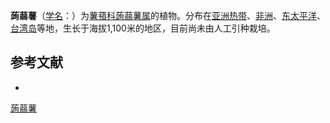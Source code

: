{{Speciesbox
| name = 蒟蒻薯
| status = 
| status_system = 
| image = Tacca leontopetaloides MS 6484.JPG
| image_width = 250px
| divisio = [[被子植物門|被子植物門]] Magnoliophyta
| genus = Tacca
| species = leontopetaloides
| authority = (L.) Kuntze
}}

'''蒟蒻薯'''（[[学名|学名]]：{{lang|la|''Tacca leontopetaloides''}}）为[[薯蕷科|薯蕷科]][[蒟蒻薯属|蒟蒻薯属]]的植物。分布在[[亚洲热带|亚洲热带]]、[[非洲|非洲]]、[[东太平洋|东太平洋]]、[[台湾岛|台湾岛]]等地，生长于海拔1,100米的地区，目前尚未由人工引种栽培。

== 参考文献 ==
<div class="references-small">
* {{cite web| url =http://www.bioinfo.cn/db05/KmzwSpecies.php?action=view&id=22092| title =蒟蒻薯| work =《中国高等植物数据库全库》| publisher =中国科学院微生物研究所| author =昆明植物研究所| accessdate =2009-02-25}}{{dead link|date=2018年4月 |bot=InternetArchiveBot |fix-attempted=yes }}
</div>
{{Taxonbar|from=Q1577447}}

[[Category:蒟蒻薯属|蒟蒻薯]]


{{植物小作品}}